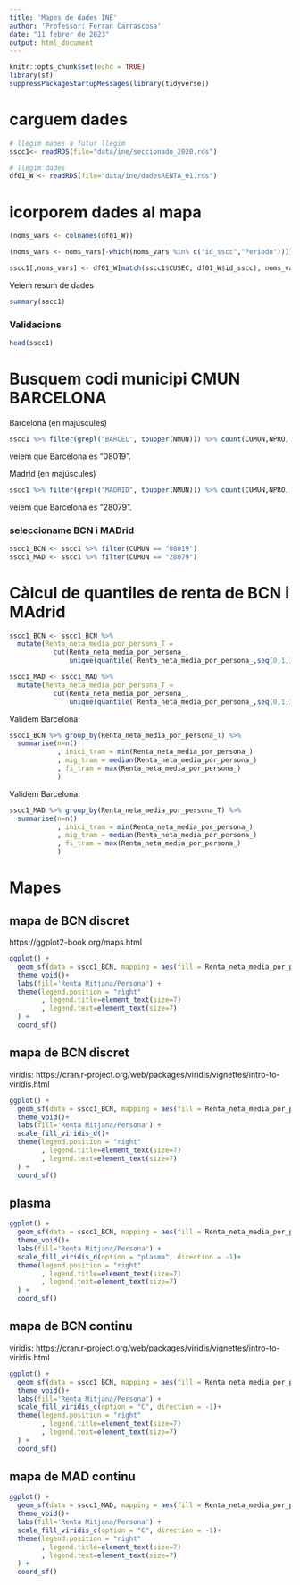 ```yaml
---
title: 'Mapes de dades INE'
author: 'Professor: Ferran Carrascosa'
date: "11 febrer de 2023"
output: html_document
---
```

  
```r
knitr::opts_chunk$set(echo = TRUE)
library(sf)
suppressPackageStartupMessages(library(tidyverse))
```



# carguem dades

```r
# llegim mapes a futur llegim
sscc1<- readRDS(file="data/ine/seccionado_2020.rds")

# llegim dades
df01_W <- readRDS(file="data/ine/dadesRENTA_01.rds")


```


# icorporem dades al mapa

```r
(noms_vars <- colnames(df01_W))

(noms_vars <- noms_vars[-which(noms_vars %in% c("id_sscc","Periodo"))])

sscc1[,noms_vars] <- df01_W[match(sscc1$CUSEC, df01_W$id_sscc), noms_vars]

```

Veiem resum de dades

```r
summary(sscc1)
```


### Validacions

```r
head(sscc1)

```


# Busquem codi municipi CMUN BARCELONA

Barcelona  (en majúscules)

```r
sscc1 %>% filter(grepl("BARCEL", toupper(NMUN))) %>% count(CUMUN,NPRO, NMUN)
```

veiem que Barcelona es "08019".

Madrid  (en majúscules)

```r
sscc1 %>% filter(grepl("MADRID", toupper(NMUN))) %>% count(CUMUN,NPRO, NMUN)
```

veiem que Barcelona es "28079".

### seleccioname BCN i MADrid

```r
sscc1_BCN <- sscc1 %>% filter(CUMUN == "08019")
sscc1_MAD <- sscc1 %>% filter(CUMUN == "28079")

```


# Càlcul de quantiles de renta de BCN i MAdrid

```r
sscc1_BCN <- sscc1_BCN %>% 
  mutate(Renta_neta_media_por_persona_T = 
           cut(Renta_neta_media_por_persona_, 
               unique(quantile( Renta_neta_media_por_persona_,seq(0,1,1/7), na.rm=TRUE)),include.lowest=TRUE))

sscc1_MAD <- sscc1_MAD %>% 
  mutate(Renta_neta_media_por_persona_T = 
           cut(Renta_neta_media_por_persona_, 
               unique(quantile( Renta_neta_media_por_persona_,seq(0,1,1/7), na.rm=TRUE)),include.lowest=TRUE))

```


Validem Barcelona:

```r

sscc1_BCN %>% group_by(Renta_neta_media_por_persona_T) %>% 
  summarise(n=n()
            , inici_tram = min(Renta_neta_media_por_persona_)
            , mig_tram = median(Renta_neta_media_por_persona_)
            , fi_tram = max(Renta_neta_media_por_persona_)
            )

```
Validem Barcelona:

```r

sscc1_MAD %>% group_by(Renta_neta_media_por_persona_T) %>% 
  summarise(n=n()
            , inici_tram = min(Renta_neta_media_por_persona_)
            , mig_tram = median(Renta_neta_media_por_persona_)
            , fi_tram = max(Renta_neta_media_por_persona_)
            )

```

# Mapes


## mapa de BCN discret

https://ggplot2-book.org/maps.html

```r
ggplot() + 
  geom_sf(data = sscc1_BCN, mapping = aes(fill = Renta_neta_media_por_persona_T), show.legend = TRUE) +
  theme_void()+
  labs(fill='Renta Mitjana/Persona') +
  theme(legend.position = "right"
        , legend.title=element_text(size=7)
        , legend.text=element_text(size=7)
  ) +
  coord_sf()

```


## mapa de BCN discret

viridis: https://cran.r-project.org/web/packages/viridis/vignettes/intro-to-viridis.html


```r
ggplot() + 
  geom_sf(data = sscc1_BCN, mapping = aes(fill = Renta_neta_media_por_persona_T), show.legend = TRUE) +
  theme_void()+
  labs(fill='Renta Mitjana/Persona') +
  scale_fill_viridis_d()+
  theme(legend.position = "right"
        , legend.title=element_text(size=7)
        , legend.text=element_text(size=7)
  ) +
  coord_sf()

```


## plasma

```r

ggplot() + 
  geom_sf(data = sscc1_BCN, mapping = aes(fill = Renta_neta_media_por_persona_T), show.legend = TRUE) +
  theme_void()+
  labs(fill='Renta Mitjana/Persona') +
  scale_fill_viridis_d(option = "plasma", direction = -1)+
  theme(legend.position = "right"
        , legend.title=element_text(size=7)
        , legend.text=element_text(size=7)
  ) +
  coord_sf()

```


## mapa de BCN continu

viridis: https://cran.r-project.org/web/packages/viridis/vignettes/intro-to-viridis.html

```r
ggplot() + 
  geom_sf(data = sscc1_BCN, mapping = aes(fill = Renta_neta_media_por_persona_), show.legend = TRUE) +
  theme_void()+
  labs(fill='Renta Mitjana/Persona') +
  scale_fill_viridis_c(option = "C", direction = -1)+
  theme(legend.position = "right"
        , legend.title=element_text(size=7)
        , legend.text=element_text(size=7)
  ) +
  coord_sf()

```


## mapa de MAD continu

```r
ggplot() + 
  geom_sf(data = sscc1_MAD, mapping = aes(fill = Renta_neta_media_por_persona_), show.legend = TRUE) +
  theme_void()+
  labs(fill='Renta Mitjana/Persona') +
  scale_fill_viridis_c(option = "C", direction = -1)+
  theme(legend.position = "right"
        , legend.title=element_text(size=7)
        , legend.text=element_text(size=7)
  ) +
  coord_sf()


```


